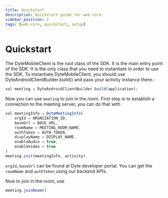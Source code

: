 ```yaml
---
title: Quickstart
description: Quickstart guide for web-core.
sidebar_position: 2
tags: [web-core, quickstart, setup]
---
```


# Quickstart

The DyteMobileClient is the root class of the SDK. It is the main entry point of the SDK. It is the only class that you need to instantiate in order to use the SDK. To instantiate DyteMobileClient, you should use DyteAndroidClientBuilder.build() and pass your activity instance there.:

```js
val meeting = DyteAndroidClientBuilder.build(application);
```

Now you can use `meeting` to join in the room.
First step is to establish a connection to the meeting server, you can do that with 

```js
val meetingInfo = DyteMeetingInfo(
    orgId = ORGNIZATION_ID,
    baseUrl = BASE_URL,
    roomName = MEETING_ROOM_NAME,
    authToken = AUTH_TOKEN,
    displayName = DISPLAY_NAME,
    enableAudio = true,
    enableVideo = true
)
meeting.init(meetingInfo, activity)
```

`orgId`, `baseUrl` can be found at Dyte developer portal.
You can get the `roomName` and `authToken` using our backend APIs.

Now to join in the room, use 

```js
meeting.joinRoom()
```
